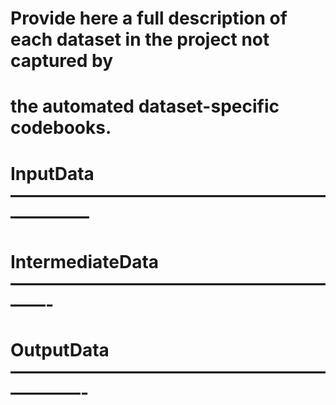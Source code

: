 # Provide here a full description of each dataset in the project not captured by
#  the automated dataset-specific codebooks.


# InputData --------------------------------------------------------------------



# IntermediateData -------------------------------------------------------------



# OutputData -------------------------------------------------------------------

